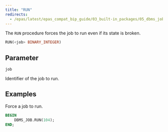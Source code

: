 ```yaml
---
title: "RUN"
redirects:
  - /epas/latest/epas_compat_bip_guide/03_built-in_packages/05_dbms_job/06_run/ #generated for docs/epas/reorg-role-use-case-mode
---
```


The `RUN` procedure forces the job to run even if its state is broken.

```sql
RUN(<job> BINARY_INTEGER)
```

## Parameter

`job`

 Identifier of the job to run.

## Examples

Force a job to run.

```sql
BEGIN
    DBMS_JOB.RUN(104);
END;
```
